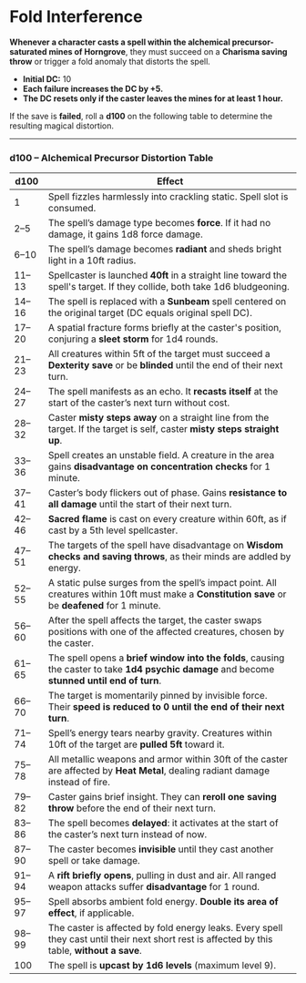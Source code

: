# Fold Interference

**Whenever a character casts a spell within the alchemical precursor-saturated mines of Horngrove**, they must succeed on a **Charisma saving throw** or trigger a fold anomaly that distorts the spell.

- **Initial DC:** 10
- **Each failure increases the DC by +5.**
- **The DC resets only if the caster leaves the mines for at least 1 hour.**

If the save is **failed**, roll a **d100** on the following table to determine the resulting magical distortion.

---

### d100 – Alchemical Precursor Distortion Table

| d100  | Effect                                                                                                                                            |
| ----- | ------------------------------------------------------------------------------------------------------------------------------------------------- |
| 1     | Spell fizzles harmlessly into crackling static. Spell slot is consumed.                                                                           |
| 2–5   | The spell’s damage type becomes **force**. If it had no damage, it gains 1d8 force damage.                                                        |
| 6–10  | The spell’s damage becomes **radiant** and sheds bright light in a 10ft radius.                                                                   |
| 11–13 | Spellcaster is launched **40ft** in a straight line toward the spell's target. If they collide, both take 1d6 bludgeoning.                        |
| 14–16 | The spell is replaced with a **Sunbeam** spell centered on the original target (DC equals original spell DC).                                     |
| 17–20 | A spatial fracture forms briefly at the caster's position, conjuring a **sleet storm** for 1d4 rounds.                                            |
| 21–23 | All creatures within 5ft of the target must succeed a **Dexterity save** or be **blinded** until the end of their next turn.                      |
| 24–27 | The spell manifests as an echo. It **recasts itself** at the start of the caster’s next turn without cost.                                        |
| 28–32 | Caster **misty steps away** on a straight line from the target. If the target is self, caster **misty steps straight up**.                        |
| 33–36 | Spell creates an unstable field. A creature in the area gains **disadvantage on concentration checks** for 1 minute.                              |
| 37–41 | Caster’s body flickers out of phase. Gains **resistance to all damage** until the start of their next turn.                                       |
| 42–46 | **Sacred flame** is cast on every creature within 60ft, as if cast by a 5th level spellcaster.                                                    |
| 47–51 | The targets of the spell have disadvantage on **Wisdom checks and saving throws**, as their minds are addled by energy.                           |
| 52–55 | A static pulse surges from the spell’s impact point. All creatures within 10ft must make a **Constitution save** or be **deafened** for 1 minute. |
| 56–60 | After the spell affects the target, the caster swaps positions with one of the affected creatures, chosen by the caster.                          |
| 61–65 | The spell opens a **brief window into the folds**, causing the caster to take **1d4 psychic damage** and become **stunned until end of turn**.    |
| 66–70 | The target is momentarily pinned by invisible force. Their **speed is reduced to 0 until the end of their next turn**.                            |
| 71–74 | Spell’s energy tears nearby gravity. Creatures within 10ft of the target are **pulled 5ft** toward it.                                            |
| 75–78 | All metallic weapons and armor within 30ft of the caster are affected by **Heat Metal**, dealing radiant damage instead of fire.                  |
| 79–82 | Caster gains brief insight. They can **reroll one saving throw** before the end of their next turn.                                               |
| 83–86 | The spell becomes **delayed**: it activates at the start of the caster’s next turn instead of now.                                                |
| 87–90 | The caster becomes **invisible** until they cast another spell or take damage.                                                                    |
| 91–94 | A **rift briefly opens**, pulling in dust and air. All ranged weapon attacks suffer **disadvantage** for 1 round.                                 |
| 95–97 | Spell absorbs ambient fold energy. **Double its area of effect**, if applicable.                                                                  |
| 98–99 | The caster is affected by fold energy leaks. Every spell they cast until their next short rest is affected by this table, **without a save**.     |
| 100   | The spell is **upcast by 1d6 levels** (maximum level 9).                                                                                          |
